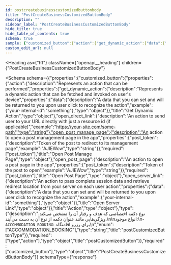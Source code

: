 ```yaml
---
id: postcreatebusinesscustomizedbuttonbody
title: "PostCreateBusinessCustomizedButtonBody"
description: ""
sidebar_label: "PostCreateBusinessCustomizedButtonBody"
hide_title: true
hide_table_of_contents: true
schema: true
sample: {"customized_button":{"action":{"get_dynamic_action":{"data":{"your-internal-id":"something"}},"open_direct_link":"https://your-site.com/some-path","open_post_manage_page":{"post_token":"AJIEWcw"},"open_post_page":{"post_token":"AJIEWcw"},"open_server_link":{"data":{"your-internal-id":"something"}}},"type":"ACCOMMODATION_BOOKING"}}
custom_edit_url: null
---
```



<Heading
  as={"h1"}
  className={"openapi__heading"}
  children={"PostCreateBusinessCustomizedButtonBody"}
>
</Heading>





<Schema
  schema={{"properties":{"customized_button":{"properties":{"action":{"description":"Represents an action that can be performed","properties":{"get_dynamic_action":{"description":"Represents a dynamic action that can be fetched and invoked on user's device","properties":{"data":{"description":"A data that you can set and will be returned to you upon user click to recognize the action","example":{"your-internal-id":"something"},"type":"object"}},"title":"Get Dynamic Action","type":"object"},"open_direct_link":{"description":"An action to send user to your URL directly with just a resource id (if applicable)","example":"https://your-site.com/some-path","type":"string"},"open_post_manage_page":{"description":"An action to open a post management page in the app","properties":{"post_token":{"description":"Token of the post to redirect to its management page","example":"AJIEWcw","type":"string"}},"required":["post_token"],"title":"Open Post Manage Page","type":"object"},"open_post_page":{"description":"An action to open a post page in the app","properties":{"post_token":{"description":"Token of the post to open","example":"AJIEWcw","type":"string"}},"required":["post_token"],"title":"Open Post Page","type":"object"},"open_server_link":{"description":"An action to pass complete session data and retrieve redirect location from your server on each user action","properties":{"data":{"description":"A data that you can set and will be returned to you upon user click to recognize the action","example":{"your-internal-id":"something"},"type":"object"}},"title":"Open Server Link","type":"object"}},"title":"Action","type":"object"},"type":{"description":"نوع دکمه اختصاصی که هدف و رفتار آن را مشخص می‌کند. ویژگی‌هایی مانند عنوان دکمه از نوع آن به دست می‌آیند.\n\nانواع موجود:\n- `ACCOMMODATION_BOOKING`: برای رزرو اقامتگاه\n","enum":["ACCOMMODATION_BOOKING"],"type":"string","title":"postCustomizedButtonType"}},"required":["type","action"],"type":"object","title":"postCustomizedButton"}},"required":["customized_button"],"type":"object","title":"PostCreateBusinessCustomizedButtonBody"}}
  schemaType={"response"}
>
  
</Schema>
            